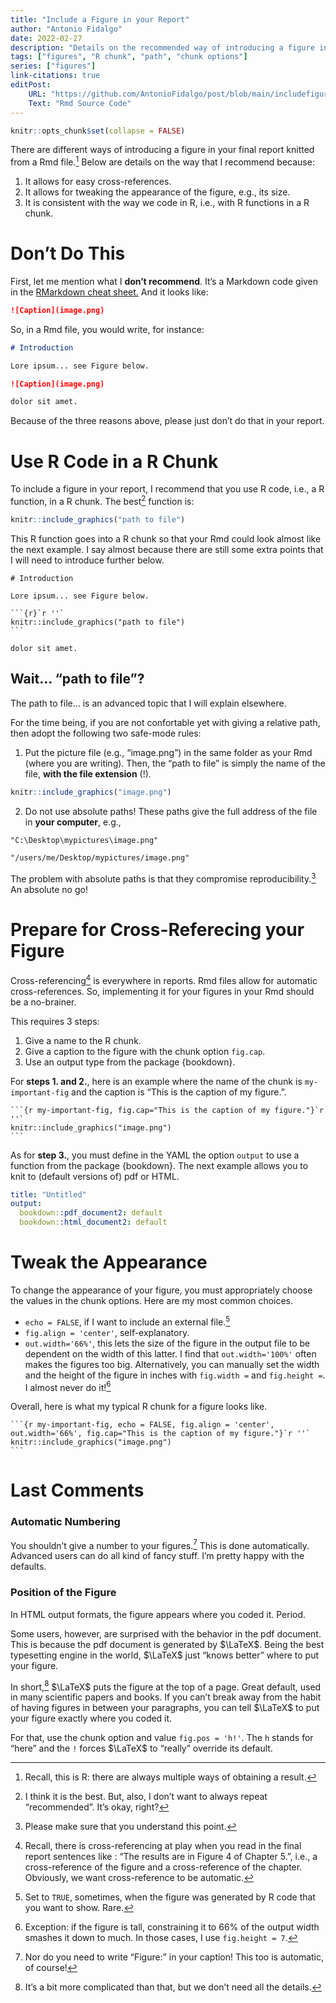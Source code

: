 ```yaml
---
title: "Include a Figure in your Report"
author: "Antonio Fidalgo"
date: 2022-02-27
description: "Details on the recommended way of introducing a figure in your report."
tags: ["figures", "R chunk", "path", "chunk options"]
series: ["figures"]
link-citations: true
editPost:
    URL: "https://github.com/AntonioFidalgo/post/blob/main/includefigure/index.Rmd"
    Text: "Rmd Source Code"
---
```


```r
knitr::opts_chunk$set(collapse = FALSE)
```

There are different ways of introducing a figure in your final report knitted from a Rmd file.[^thisisr] Below are details on the way that I recommend because:  

1. It allows for easy cross-references.
2. It allows for tweaking the appearance of the figure, e.g., its size.
3. It is consistent with the way we code in R, i.e., with R functions in a R chunk.


# Don't Do This

First, let me mention what I **don't recommend**. It's a Markdown code given in the [RMarkdown cheat sheet.](https://raw.githubusercontent.com/rstudio/cheatsheets/main/rmarkdown.pdf) And it looks like:

```markdown
![Caption](image.png)
```

So, in a Rmd file, you would write, for instance:


```markdown
# Introduction

Lore ipsum... see Figure below.

![Caption](image.png)

dolor sit amet.
```

Because of the three reasons above, please just don't do that in your report. 


# Use R Code in a R Chunk

To include a figure in your report, I recommend that you use R code, i.e., a R function, in a R chunk. The best[^best] function is:

```r 
knitr::include_graphics("path to file")
``` 

This R function goes into a R chunk so that your Rmd could look almost like the next example. I say almost because there are still some extra points that I will need to introduce further below.

````
# Introduction

Lore ipsum... see Figure below.

```{r}`r ''`
knitr::include_graphics("path to file")
```

dolor sit amet.
````
 



## Wait... "path to file"?

The path to file... is an advanced topic that I will explain  elsewhere.   

For the time being, if you are not confortable yet with giving a relative path, then adopt the following two safe-mode rules:  

1. Put the picture file (e.g., "image.png") in the same folder as your Rmd (where you are writing). Then, the "path to file" is simply the name of the file, **with the file extension** (!).  

```r
knitr::include_graphics("image.png")
```

2. Do not use absolute paths! These paths give the full address of the file in **your computer**, e.g.,

```markdown 
"C:\Desktop\mypictures\image.png"
```
```markdown 
"/users/me/Desktop/mypictures/image.png"
```

The problem with absolute paths is that they compromise reproducibility.[^sure] An absolute no go!


# Prepare for Cross-Referecing your Figure

Cross-referencing[^cr] is everywhere in reports. Rmd files allow for automatic cross-references. So, implementing it for your figures in your Rmd should be a no-brainer.   

This requires 3 steps:

1. Give a name to the R chunk.
2. Give a caption to the figure with the chunk option `fig.cap`.
3. Use an output type from the package {bookdown}. 

For **steps 1. and 2.**, here is an example where the name of the chunk is `my-important-fig` and the caption is "This is the caption of my figure.".


````
```{r my-important-fig, fig.cap="This is the caption of my figure."}`r ''`
knitr::include_graphics("image.png")
```
````

As for **step 3.**, you must define in the YAML the option `output` to use a function from the package {bookdown}. The next example allows you to knit to (default versions of) pdf or HTML.

```yaml 
title: "Untitled"
output:
  bookdown::pdf_document2: default
  bookdown::html_document2: default
```



# Tweak the Appearance 
  
To change the appearance of your figure, you must appropriately choose the values in the chunk options. Here are my most common choices.

- `echo = FALSE`, if I want to include an external file.[^ifnot]
- `fig.align = 'center'`, self-explanatory.
- `out.width='66%'`, this lets the size of the figure in the output file to be dependent on the width of this latter. I find that `out.width='100%'` often makes the figures too big. Alternatively, you can manually set the width and the height of the figure in inches with `fig.width = ` and `fig.height = `. I almost never do it![^except] 

Overall, here is what my typical R chunk for a figure looks like.

````
```{r my-important-fig, echo = FALSE, fig.align = 'center', out.width='66%', fig.cap="This is the caption of my figure."}`r ''`
knitr::include_graphics("image.png")
```
````


# Last Comments 

### Automatic Numbering

You shouldn't give a number to your figures.[^figure] This is done automatically. Advanced users can do all kind of fancy stuff. I'm pretty happy with the defaults.  

### Position of the Figure

In HTML output formats, the figure appears where you coded it. Period. 

Some users, however, are surprised with the behavior in the pdf document. This is because the pdf document is generated by $\LaTeX$. Being the best typesetting engine in the world, $\LaTeX$ just "knows better" where to put your figure.  

In short,[^complicated] $\LaTeX$ puts the figure at the top of a page. Great default, used in many scientific papers and books. If you can't break away from the habit of having figures in between your paragraphs, you can tell $\LaTeX$ to put your figure exactly where you coded it.   

For that, use the chunk option and value `fig.pos = 'h!'`. The `h` stands for "here" and the `!` forces $\LaTeX$ to "really" override its default.   

  
 






[^thisisr]: Recall, this is R: there are always multiple ways of obtaining a result.
[^best]: I think it is the best. But, also, I don't want to always repeat "recommended". It's okay, right?
[^sure]: Please make sure that you understand this point.
[^cr]: Recall, there is cross-referencing at play when you read in the final report sentences like : "The results are in Figure 4 of Chapter 5.", i.e., a cross-reference of the figure and a cross-reference of the chapter. Obviously, we want cross-reference to be automatic. 
[^ifnot]: Set to `TRUE`, sometimes, when the figure was generated by R code that you want to show. Rare.
[^except]: Exception: if the figure is tall, constraining it to 66% of the output width smashes it down to much. In those cases, I use `fig.height = 7`.
[^figure]: Nor do you need to write "Figure:" in your caption! This too is automatic, of course!
[^complicated]: It's a bit more complicated than that, but we don't need all the details.